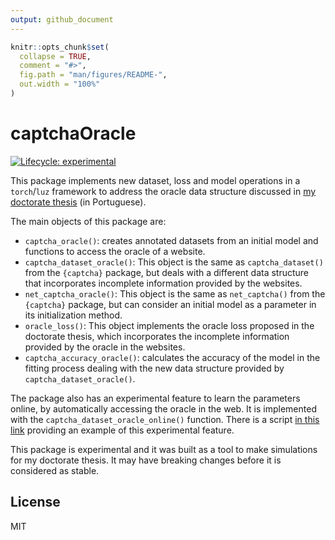 ```yaml
---
output: github_document
---
```


<!-- README.md is generated from README.Rmd. Please edit that file -->

```r
knitr::opts_chunk$set(
  collapse = TRUE,
  comment = "#>",
  fig.path = "man/figures/README-",
  out.width = "100%"
)
```

# captchaOracle

<!-- badges: start -->
[![Lifecycle: experimental](https://img.shields.io/badge/lifecycle-experimental-orange.svg)](https://lifecycle.r-lib.org/articles/stages.html#experimental)
<!-- badges: end -->

This package implements new dataset, loss and model operations in a `torch`/`luz` framework to address the oracle data structure discussed in [my doctorate thesis](https://jtrecenti.github.io/doutorado) (in Portuguese).

The main objects of this package are:

- `captcha_oracle()`: creates annotated datasets from an initial model and functions to access the oracle of a website.
- `captcha_dataset_oracle()`: This object is the same as `captcha_dataset()` from the `{captcha}` package, but deals with a different data structure that incorporates incomplete information provided by the websites.
- `net_captcha_oracle()`: This object is the same as `net_captcha()` from the `{captcha}` package, but can consider an initial model as a parameter in its initialization method.
- `oracle_loss()`: This object implements the oracle loss proposed in the doctorate thesis, which incorporates the incomplete information provided by the oracle in the websites.
- `captcha_accuracy_oracle()`: calculates the accuracy of the model in the fitting process dealing with the new data structure provided by `captcha_dataset_oracle()`.

The package also has an experimental feature to learn the parameters online, by automatically accessing the oracle in the web. It is implemented with the `captcha_dataset_oracle_online()` function. There is a script [in this link](https://github.com/jtrecenti/captchaOracle/blob/main/data-raw/passo_extra_iterativo.R) providing an example of this experimental feature.

This package is experimental and it was built as a tool to make simulations for my doctorate thesis. It may have breaking changes before it is considered as stable.

## License

MIT
